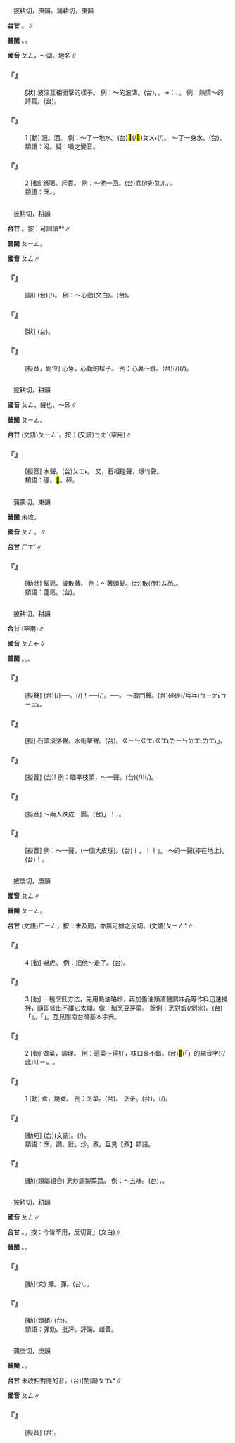 
=={{ruby|澎|ㄆㄥ}}==

　披耕切，庚韻。蒲耕切，庚韻

'''台甘''' {{ruby|(文)|ㄆㄧㄥˊ}}。{{ruby|(語)|ㄆㆪˊ}}{{ruby|。|ㄆㆥˊ}}∥

'''普閩''' {{ruby|(文)|ㄆㄧㄥˊ}}。{{ruby|(白)|ㄆㆪˊ}}。

'''國音''' <rt>ㄆㄥ</rt>{{ruby|。|ㄆㄥˊ}}，～湖。地名∥

    

==='''『{{ruby|澎|ㄆㄥ}}{{ruby|湃|ㄆㄞˋ}}』'''===
: [狀] 波浪互相衝擊的樣子。 例：～的波濤。(台){{ruby|海|ㄏㄞˋ}}{{ruby|泳|ㄧㄥˋ}}{{ruby|澼|ㄆㄧㄚㆶ ͘}}{{ruby|來|ㄌㄞˊ}}{{ruby|澼|ㄆㄧㄚㆶ ͘}}{{ruby|去|ㄎㄧ˪}}，{{ruby|漾|ㄧㄥ˫}}{{ruby|來|ㄌㄞˊ}}{{ruby|漾|ㄧㄥ˫}}{{ruby|去|ㄎㄧ˪}}。→{{ruby|比|ㄅㄧˋ}}{{ruby|喻|ㄌㄨ˫}}{{ruby|/|ㆡㄨ˫}}：{{ruby|聲|ㄒㄧㄥ}}{{ruby|勢|ㄙㆤ˪}}、{{ruby|氣|ㄎㄧ˪}}{{ruby|勢|ㄙㆤ˪}}{{ruby|偉|ㄨㄧˋ}}{{ruby|大|ㄉㄞ˫}}。 例：熱情～的詩篇。(台){{ruby|熱|ㆢㄧㄚㆵ ͘}}{{ruby|/|ㄌㄧㄚㆵ ͘}}{{ruby|情|ㄐㄧㄥˊ}}{{ruby|澎|ㄆㄧㄥˊ}}{{ruby|湃|ㄆㄞ˪}}{{ruby|丌|ㆤ}}{{ruby|詩|ㄒㄧ}}{{ruby|篇|ㄆㄧㄢ}}。
    

==='''『{{ruby|澎|ㄆㄥ}}』'''===
:1  [動] 濺。洒。 例：～了一地水。(台){{ruby|滾|ㄍㄨㄣˋ}}{{ruby|水|ㄗㄨㄧˋ}}<mark>&#xffac0;</mark>(/<mark>&#xf91d1;</mark>)<rt>ㄆㄨ˫</rt>{{ruby|出|ㄘㄨㆵ}}{{ruby|來|·ㄌㄞˊ}}{{ruby|噴|ㄆㄨㄣ˪}}(/{{ruby|濺|ㄗㄨㆩ˫}}){{ruby|歸|ㄍㄨㄧ}}{{ruby|塗|ㄊㆦˊ}}{{ruby|骹|ㄎㄚ}}。 ～了一身水。(台){{ruby|歸|ㄍㄨㄧ}}{{ruby|身|ㄒㄧㄥ}}{{ruby|軀|ㄎㄨ}}{{ruby|攏|ㄌㆲˋ}}{{ruby|噴|ㄆㄨㄣ˪}}{{ruby|著|ㄉㄧㄜㆷ ͘}}{{ruby|水|ㄗㄨㄧˋ}}。
:類語：潑。疑：噴之變音。
:
    

==='''『{{ruby|澎|ㄆㄥ}}』'''===
:2  [動] 怒喝。斥責。 例：～他一回。(台){{ruby|加|ㄍㄚ}}{{ruby|→|ㄍㄚ˫}}{{ruby|伊|ㄧ}}忿(/嗙)<rt>ㄆㆭㆷ</rt>{{ruby|一|ㄐㄧㆵ ͘}}{{ruby|睏|ㄎㄨㄣ˪}}。
:類語：烹。{{ruby|嗙|ㄆㄤˇ}}。
:
    

=={{ruby|怦|ㄆㄥ}}==

　披耕切，耕韻

'''台甘''' {{ruby|(文)|ㄆㄧㄥ}}。按：可訓讀{{ruby|(語)|ㄆㆲ˫}}*{{ruby|、|ㄅㆲ˪}}*∥

'''普閩''' <rt>ㄆㄧㄥ</rt>。

'''國音''' <rt>ㄆㄥ</rt>∥

    

==='''『{{ruby|怦|ㄆㄥ}}{{ruby|然|ㄖㄢˊ}}』'''===
: [副] (台){{ruby|心|ㄒㄧㆬ}}{{ruby|臟|ㄗㆲ˫}}(/{{ruby|肝|ㄍㄨㆩ}}){{ruby|噗|ㄆㆦㆶ}}{{ruby|噗|ㄆㆦㆶ}}{{ruby|跳|ㄊㄧㄠ˪}}{{ruby|丌|ㆤ}}{{ruby|款|ㄎㄨㄢˋ}}。 例：～心動(文白)。(台){{ruby|心|ㄒㄧㆬ}}{{ruby|臟|ㄗㆲ˫}}{{ruby|跳|ㄊㄧㄠ˪}}{{ruby|到|ㄍㄚㆷ}}{{ruby|<mark>&#xf91cf;</mark>|ㄆㆲ˫}}{{ruby|<mark>&#xf91cf;</mark>|ㄆㆲ˫}}{{ruby|惝|ㄑㄧㆲˋ}}{{ruby|→|ㄑㄧㄥˋ}}。
    

==='''『{{ruby|怦|ㄆㄥ}}』'''===
: [狀] (台){{ruby|忠|ㄉㄧㆲ}}{{ruby|直|ㄉㄧㆵ ͘}}{{ruby|丌|ㆤ}}{{ruby|款|ㄎㄨㄢˋ}}{{ruby|式|ㄒㄧㆤㆶ}}{{ruby|/|ㄒㄧㆵ}}。
    

==='''『{{ruby|怦|ㄆㄥ}}{{ruby|怦|ㄆㄥ}}』'''===
: [擬音，副位] 心急，心動的樣子。 例：心裏～跳。(台){{ruby|心|ㄒㄧㆬ}}{{ruby|臟|ㄗㆲ˫}}(/{{ruby|肝|ㄍㄨㆩ}}){{ruby|噗|ㄆㆦㆶ}}{{ruby|噗|ㄆㆦㆶ}}{{ruby|跳|ㄊㄧㄠ˪}}(/{{ruby|怦|ㄆㆲ˫}}{{ruby|怦|ㄆㆲ˫}}{{ruby|惝|ㄑㄧㆲˋ}}{{ruby|→|ㄑㄧㄥˋ}})。
    

=={{ruby|硼|ㄆㄥ}}==

　披耕切，耕韻

'''國音''' <rt>ㄆㄥ</rt>，聲也{{ruby|。|ㄆㄥˊ}}，～砂∥

'''普閩''' <rt>ㄆㄧㄥ</rt>。

'''台甘''' (文語)<rt>ㄆㄧㄥˊ</rt>。按：(又讀)<rt>ㄅㄤˊ</rt>{{ruby|、|ㄅㄧㄥˊ}}(罕用)∥

    

==='''『{{ruby|硼|ㄆㄥ}}{{ruby|砰|ㄆㄥ}}{{ruby|/|ㄆㄤ}}』'''===
: [擬音] 水聲。(台){{ruby|硼|ㄆㄧㄣˊ}}{{ruby|/|ㄆㄧㄥˊ}}{{ruby|硼|ㄆㄧㄣˊ}}{{ruby|/|ㄆㄧㄥˊ}}{{ruby|砰|ㄆㆲˊ}}{{ruby|砰|ㄆㆲˊ}}{{ruby|/|ㄆㆲ˫}}<rt>ㄆㆲ˫</rt>。 又，石相碰聲，爆竹聲。
:類語：硼。<mark>&#xf91dc;</mark>。砰。
:
    

=={{ruby|髼|ㄆㄥ}}==

　蒲蒙切，東韻

'''普閩''' 未收。

'''國音''' <rt>ㄆㄥ</rt>。{{ruby|(文)|ㄆㄥˊ}}∥

'''台甘''' <rt>ㄏㆲˊ</rt>∥

    

==='''『{{ruby|髼|ㄆㄥ}}』'''===
: [動狀] 髼鬆。披散著。 例：～著頭髮。(台){{ruby|扑|ㄆㄚㆷ}}散(/毿)<rt>ㄙㆰ˪</rt>{{ruby|頭|ㄊㄠˊ}}{{ruby|毛|ㄇㆭˊ}}{{ruby|/|ㄇㆦ}}。
:類語：蓬鬆。(台){{ruby|蓬|ㄆㆲ˫}}{{ruby|鬆|ㄙㆲ}}。
:
    

=={{ruby|砰|ㄆㄥ}}==

　披耕切，耕韻

'''台甘''' {{ruby|(文)|ㄆㄧㄥ}}(罕用)∥

'''國音''' <rt>ㄆㄥ</rt>←{{ruby|(文)|ㄆㄧㄥ}}∥

'''普閩''' {{ruby|(文)|ㄆㄧㄥ}}。{{ruby|(白)|ㄅㄧㄤ}}。{{ruby|(俗)|ㄆㄧㄤ˪}}。

    

==='''『{{ruby|砰|ㄆㄥ}}{{ruby|砰|ㄆㄥ}}』'''===
: [擬聲] (台){{ruby|輪|ㄌㄧㄣ˪}}{{ruby|撞|ㄌㆲ˪}}(/{{ruby|蹸|ㄌㄧㄣ˪}}{{ruby|<mark>&#xffad2;</mark>|ㄌㆲ˪}}){{ruby|叫|ㄍㄧㄜ˪}}──{{ruby|鼓|ㄍㆦˋ}}{{ruby|聲|ㄒㄧㆩ}}。{{ruby|砰|ㄅㄧㄤ˪}}{{ruby|砰|ㄅㄧㄤ˪}}(/{{ruby|乓|ㄅㄧㄤ˪}}{{ruby|乓|ㄅㄧㄤ˪}})！{{ruby|叫|ㄍㄧㄜ˪}}──{{ruby|扑|ㄆㄚㆷ}}(/{{ruby|敲|ㄎㄚ˪}}){{ruby|門|ㄇㆭˊ}}{{ruby|丌|ㆤ}}{{ruby|聲|ㄒㄧㆩ}}。{{ruby|乒|ㄅㄧㄣ˪}}{{ruby|乓|ㄅㄧㄤ˪}}{{ruby|叫|ㄍㄧㄜ˪}}──{{ruby|銃|ㄑㄧㄥ˪}}{{ruby|聲|ㄒㄧㆩ}}。 ～敲門聲。(台){{ruby|扑|ㄆㄚㆷ}}{{ruby|門|ㄇㆭˊ}}{{ruby|丌|ㆤ}}{{ruby|聲|ㄒㄧㆩ}}砰砰(/乓乓)<rt>ㄅㄧㄤ˪</rt><rt>ㄅㄧㄤ˪</rt>{{ruby|叫|ㄍㄧㄜ˪}}。
    

==='''『{{ruby|砰|ㄆㄥ}}{{ruby|磅|ㄆㄤ}}』'''===
: [擬] 石頭滾落聲。水衝擊聲。(台){{ruby|砰|ㄅㄧㄣ˪}}{{ruby|磅|ㄅㆲ˪}}。{{ruby|「|ㄍㄧㄣ}}<rt>ㄍㄧㄣ</rt><rt>ㄍㆲ˪</rt><rt>ㄍㆲ˪</rt>{{ruby|、|ㄌㄧㄣ}}<rt>ㄌㄧㄣ</rt><rt>ㄌㆲ˪</rt><rt>ㄌㆲ˪</rt>」。
    

==='''『{{ruby|砰|ㄆㄥ}}{{ruby|然|ㄖㄢˊ}}』'''===
: [擬音] (台){{ruby|磅|ㄆㆲ˪}}!{{ruby|仔|ㄚ}} 例：瞄準枝頭，～一聲。(台){{ruby|對|ㄉㄨㄧ˪}}{{ruby|樹|ㄑㄧㄨ˫}}{{ruby|尾|ㆠㆤˋ}}{{ruby|/|ㆠㄨㆤˋ}}{{ruby|相|ㄒㄧㆲ˪}}{{ruby|精|ㄐㄧㄥ}}{{ruby|精|ㄐㄧㄥ}}(/{{ruby|正|ㄐㄧㄥ}}{{ruby|正|ㄐㄧㄥ}}){{ruby|磅|ㄆㆲ˪}}!{{ruby|仔|ㄚ}}{{ruby|一|ㄐㄧㆵ ͘}}{{ruby|下|·ㆤ˫}}(/{{ruby|聲|ㄒㄧㆩ}}){{ruby|拍|ㄆㄚㆷ}}{{ruby|落|ㄌㄜㆷ ͘}}{{ruby|去|·ㄎㄧ˪}}。
    

==='''『{{ruby|砰|ㄆㄥ}}{{ruby|訇|ㄏㄨㄥ}}』'''===
: [擬音] ～兩人跌成一團。(台){{ruby|「|ㄅㆲˊ}}」！{{ruby|磅|ㄅㆲ˪}}{{ruby|一|ㄐㄧㆵ ͘}}{{ruby|下|·ㆤ˫}}，{{ruby|兩|ㄋㆭ˫}}{{ruby|個|ㆤˊ}}{{ruby|人|ㄌㄤˊ}}{{ruby|跋|ㄅㄨㄚㆷ ͘}}{{ruby|跋|ㄅㄨㄚㆷ ͘}}{{ruby|<mark>&#xf91d0;</mark>|ㄍㄠ˪}}{{ruby|<mark>&#xf91d0;</mark>|ㄍㄠ˪}}{{ruby|作|ㄗㄜ˪}}{{ruby|一|ㄐㄧㆵ ͘}}{{ruby|堆|ㄉㄨㄧ}}。
    

==='''『{{ruby|砰|ㄆㄥ}}』'''===
: [擬音] 例：～一聲，(一個大皮球)。(台){{ruby|唪|ㄅㆲ˪}}！{{ruby|一|ㄐㄧㆵ ͘}}{{ruby|下|·ㆤ˫}}，{{ruby|「|ㄆㆲ˪}}！{{ruby|/|ㄆㆲ˪}}！」{{ruby|仔|ㄚ}}{{ruby|一|ㄐㄧㆵ ͘}}{{ruby|下|·ㆤ˫}}。 ～的一聲(摔在地上)。(台){{ruby|砰|ㄅㄧㄤ˪}}{{ruby|/|ㄅㄧㄤˊ}}{{ruby|/|ㄆㄧㄤˊ}}！{{ruby|仔|ㄚ}}{{ruby|一|ㄐㄧㆵ ͘}}{{ruby|下|·ㆤ˫}}。
    

=={{ruby|烹|ㄆㄥ}}==

　披庚切，庚韻

'''國音''' <rt>ㄆㄥ</rt>∥

'''普閩''' <rt>ㄆㄧㄥ</rt>。

'''台甘''' (文語)<rt>ㄏㄧㄥ</rt>，按：未及聞，亦無可據之反切。(文語)<rt>ㄆㄧㄥ</rt>*∥

    

==='''『{{ruby|烹|ㄆㄥ}}』'''===
:4  [動] 嚇虎。 例：把他～走了。(台){{ruby|共|ㄍㄤ˫}}{{ruby|→|ㄍㄚ˫}}{{ruby|哄|ㄏㄤˋ}}{{ruby|嚇|ㄏㆥㆷ}}{{ruby|出|ㄘㄨㆵ}}{{ruby|去|·ㄎㄧ˪}}。
    

==='''『{{ruby|烹|ㄆㄥ}}』'''===
:3  [動] 一種烹飪方法，先用熱油略炒，再加醬油類液體調味品等作料迅速攪拌，隨即盛出不讓它太爛。像：醋烹豆芽菜。 餘例：烹對蝦(/蝦米)。(台){{ruby|相|ㄒㄧㆲ}}{{ruby|當|ㄉㆲ}}{{ruby|於|ㄨ}}{{ruby|台|ㄉㄞˊ}}{{ruby|語|ㆣㄧˋ}}{{ruby|/|ㆣㄨˋ}}{{ruby|丌|ㆤ}}「{{ruby|炒|ㄘㄚˋ}}」。{{ruby|台|ㄉㄞˊ}}{{ruby|語|ㆣㄧˋ}}{{ruby|/|ㆣㄨˋ}}{{ruby|丌|ㆤ}}「{{ruby|烹|ㄆㄧㄥ}}」。互見閩南台灣基本字典。
    

==='''『{{ruby|烹|ㄆㄥ}}』'''===
:2  [動] 做菜，調理。 例：這菜～得好，味口真不錯。(台)<mark>&#xffb50;</mark>(「{{ruby|此|ㄐㄧˋ}}{{ruby|一|ㄐㄧㆵ ͘}}」的縮音字)(/此)<rt>ㄐㄧㆵ</rt>{{ruby|碗|ㄨㆩˋ}}{{ruby|菜|ㄘㄞ˪}}{{ruby|炒|ㄘㄚˋ}}{{ruby|去|ㄎㄧ˪}}{{ruby|真|ㄐㄧㄣ}}{{ruby|好|ㄏㄜˋ}}，{{ruby|食|ㄐㄧㄚㆷ ͘}}{{ruby|著|ㄉㄧㄜㆷ ͘}}{{ruby|誠|ㄐㄧㆩˊ}}{{ruby|好|ㄏㄜˋ}}{{ruby|食|ㄐㄧㄚㆷ ͘}}。
    

==='''『{{ruby|烹|ㄆㄥ}}』'''===
:1  [動] 煮，燒煮。 例：烹菜。(台){{ruby|煮|ㄐㄧˋ}}{{ruby|/|ㄗㄨˋ}}{{ruby|菜|ㄘㄞ˪}}。 烹茶。(台){{ruby|烹|ㄆㄧㄥ}}{{ruby|茶|ㄉㆤˊ}}。{{ruby|焚|ㄏㄧㆩˊ}}(/{{ruby|煎|ㄗㄨㆩ}}){{ruby|茶|ㄉㆤˊ}}。
    

==='''『{{ruby|烹|ㄆㄥ}}{{ruby|飪|ㄖㄣˋ}}』'''===
: [動短] (台){{ruby|烹|ㄆㄧㄥ}}{{ruby|飪|ㄌㄧㆬˋ}}{{ruby|/|ㆢㄧㆬˋ}}(文語)。{{ruby|煮|ㄐㄧˋ}}{{ruby|/|ㄗㄨˋ}}{{ruby|食|ㄐㄧㄚㆷ ͘}}(/{{ruby|物|ㄇㄧㆷ ͘}}{{ruby|/|ㄇㆭㆷ ͘}})。
:類語：烹。調。飪。炒。煮。互見【煮】類語。
:
    

==='''『{{ruby|烹|ㄆㄥ}}{{ruby|調|ㄉㄧㄠˊ}}』'''===
: [動](類屬組合) 烹炒調製菜蔬。 例：～五味。(台){{ruby|做|ㄗㄨㆤ˪}}{{ruby|/|ㄗㄜ˪}}{{ruby|菜|ㄘㄞ˪}}，{{ruby|配|ㄆㄨㆤ˪}}{{ruby|/|ㄆㆤ˪}}{{ruby|合|ㄏㄚㆴ ͘}}{{ruby|五|ㄫㆦˋ}}{{ruby|味|ㆠㄧ˫}}。
    

=={{ruby|抨|ㄆㄥ}}==

　披耕切，耕韻

'''國音''' <rt>ㄆㄥ</rt>∥

'''台甘''' {{ruby|(文)|ㄅㄧㄥˊ}}。{{ruby|(語)|ㄆㆪˊ}}。按：今皆罕用，反切音{{ruby|「|ㄆㄧㄥ}}」(文白)∥

'''普閩''' {{ruby|(文)|ㄆㄧㄥ}}。{{ruby|(白)|ㄅㄧㆩ}}{{ruby|。|ㄆㆪ}}。

    

==='''『{{ruby|抨|ㄆㄥ}}』'''===
: [動](文) 撣。彈。(台){{ruby|批|ㄆㆤ}}{{ruby|/|ㄆㄨㆤ}}{{ruby|評|ㄆㄧㄥˊ}}。{{ruby|攻|ㄍㆲ}}{{ruby|擊|ㄍㄧㆤㆶ}}。
    

==='''『{{ruby|抨|ㄆㄥ}}{{ruby|擊|ㄐㄧˊ}}』'''===
: [動](類組) (台){{ruby|用|ㄧㆲ˫}}{{ruby|/|ㄧㄥ˫}}{{ruby|言|ㆣㄧㄢˊ}}{{ruby|/|ㆣㄢˊ}}{{ruby|語|ㆣㄧˋ}}{{ruby|/|ㆣㄨˋ}}{{ruby|或|ㄧㄚㆷ ͘}}{{ruby|是|ㄒㄧ˫}}{{ruby|寫|ㄒㄧㄚˋ}}{{ruby|文|ㆠㄨㄣˊ}}{{ruby|章|ㄐㄧㆧ}}{{ruby|/|ㄐㄧㆲ}}{{ruby|/|ㄐㄧㆫ}}{{ruby|攻|ㄍㆲ}}{{ruby|擊|ㄍㄧㆤㆶ}}{{ruby|別|ㄅㄚㆵ ͘}}{{ruby|人|ㄌㄤˊ}}{{ruby|丌|ㆤ}}{{ruby|言|ㆣㄧㄢˊ}}{{ruby|論|ㄌㄨㄣ˫}}{{ruby|或|ㄧㄚㆷ ͘}}{{ruby|行|ㄏㄧㄥˊ}}{{ruby|為|ㄨㄧˊ}}。
:類語：彈劾。批評。評論。雌黃。
:
    

=={{ruby|<mark>&#xf91cf;</mark>|ㄆㄥ}}==

　蒲庚切，庚韻

'''普閩''' {{ruby|(文)|ㄆㄧㄥˊ}}。{{ruby|(白)|ㄆㆲ˪}}。

'''台甘''' 未收相對應的音。(台)(酌讀)<rt>ㄆㆲ˪</rt>*∥

'''國音''' <rt>ㄆㄥ</rt>∥

    

==='''『{{ruby|<mark>&#xf91cf;</mark>|ㄆㄥ}}』'''===
: [擬音] (台){{ruby|<mark>&#xf91cf;</mark>|ㄆㆲ˪}}。
    
